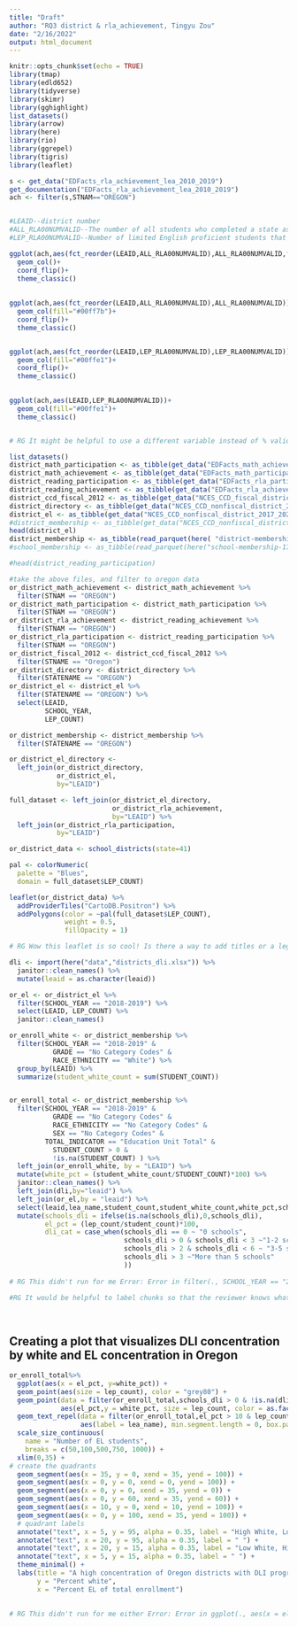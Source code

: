 ```yaml
---
title: "Draft"
author: "RQ3 district & rla_achievement, Tingyu Zou"
date: "2/16/2022"
output: html_document
---
```


```r
knitr::opts_chunk$set(echo = TRUE)
library(tmap)
library(edld652)
library(tidyverse)
library(skimr)
library(gghighlight)
list_datasets()
library(arrow)
library(here)
library(rio)
library(ggrepel)
library(tigris)
library(leaflet)
```

```r
s <- get_data("EDFacts_rla_achievement_lea_2010_2019")
get_documentation("EDFacts_rla_achievement_lea_2010_2019")
ach <- filter(s,STNAM=="OREGON")


#LEAID--district number
#ALL_RLA00NUMVALID--The number of all students who completed a state assessment in Reading/Language Arts and for whom a proficiency level was assigned across all grades
#LEP_RLA00NUMVALID--Number of limited English proficient students that completed an assessment and for whom a proficiency level was assigned

ggplot(ach,aes(fct_reorder(LEAID,ALL_RLA00NUMVALID),ALL_RLA00NUMVALID,fill=LEP_RLA00NUMVALID))+
  geom_col()+
  coord_flip()+
  theme_classic()
   
          
ggplot(ach,aes(fct_reorder(LEAID,ALL_RLA00NUMVALID),ALL_RLA00NUMVALID))+
  geom_col(fill="#00ff7b")+
  coord_flip()+
  theme_classic() 


ggplot(ach,aes(fct_reorder(LEAID,LEP_RLA00NUMVALID),LEP_RLA00NUMVALID))+
  geom_col(fill="#00ffe1")+
  coord_flip()+
  theme_classic()   
  

ggplot(ach,aes(LEAID,LEP_RLA00NUMVALID))+
  geom_col(fill="#00ffe1")+
  theme_classic() 


# RG It might be helpful to use a different variable instead of % valid. Maybe use # of students who were proficient or above? 
```



```r
list_datasets()
district_math_participation <- as_tibble(get_data("EDFacts_math_achievement_lea_2010_2019"))
district_math_achievement <- as_tibble(get_data("EDFacts_math_participation_lea_2013_2019"))
district_reading_participation <- as_tibble(get_data("EDFacts_rla_participation_lea_2013_2019"))
district_reading_achievement <- as_tibble(get_data("EDFacts_rla_achievement_lea_2010_2019"))
district_ccd_fiscal_2012 <- as_tibble(get_data("NCES_CCD_fiscal_district_2012"))
district_directory <- as_tibble(get_data("NCES_CCD_nonfiscal_district_2017_2021_directory"))
district_el <- as_tibble(get_data("NCES_CCD_nonfiscal_district_2017_2021_english_learners"))
#district_membership <- as_tibble(get_data("NCES_CCD_nonfiscal_district_2017_2021_membership"))
head(district_el)
district_membership <- as_tibble(read_parquet(here( "district-membership-17-21.parquet")))
#school_membership <- as_tibble(read_parquet(here("school-membership-17-21.parquet")))

#head(district_reading_participation)

#take the above files, and filter to oregon data
or_district_math_achievement <- district_math_achievement %>% 
  filter(STNAM == "OREGON")
or_district_math_participation <- district_math_participation %>% 
  filter(STNAM == "OREGON")
or_district_rla_achievement <- district_reading_achievement %>% 
  filter(STNAM == "OREGON")
or_district_rla_participation <- district_reading_participation %>% 
  filter(STNAM == "OREGON")
or_district_fiscal_2012 <- district_ccd_fiscal_2012 %>% 
  filter(STNAME == "Oregon")
or_district_directory <- district_directory %>% 
  filter(STATENAME == "OREGON")
or_district_el <- district_el %>% 
  filter(STATENAME == "OREGON") %>% 
  select(LEAID,
         SCHOOL_YEAR,
         LEP_COUNT)

or_district_membership <- district_membership %>% 
  filter(STATENAME == "OREGON")

or_district_el_directory <- 
  left_join(or_district_directory,
            or_district_el,
            by="LEAID")

full_dataset <- left_join(or_district_el_directory,
                          or_district_rla_achievement,
                          by="LEAID") %>% 
  left_join(or_district_rla_participation,
            by="LEAID")

or_district_data <- school_districts(state=41)

pal <- colorNumeric(
  palette = "Blues",
  domain = full_dataset$LEP_COUNT)

leaflet(or_district_data) %>%
  addProviderTiles("CartoDB.Positron") %>% 
  addPolygons(color = ~pal(full_dataset$LEP_COUNT),
              weight = 0.5,
              fillOpacity = 1) 

# RG Wow this leaflet is so cool! Is there a way to add titles or a legend?
```

```r
dli <- import(here("data","districts_dli.xlsx")) %>%
  janitor::clean_names() %>%
  mutate(leaid = as.character(leaid))

or_el <- or_district_el %>%
  filter(SCHOOL_YEAR == "2018-2019") %>%
  select(LEAID, LEP_COUNT) %>%
  janitor::clean_names()

or_enroll_white <- or_district_membership %>%
  filter(SCHOOL_YEAR == "2018-2019" & 
           GRADE == "No Category Codes" &
           RACE_ETHNICITY == "White") %>%
  group_by(LEAID) %>%
  summarize(student_white_count = sum(STUDENT_COUNT))


or_enroll_total <- or_district_membership %>%
  filter(SCHOOL_YEAR == "2018-2019" & 
           GRADE == "No Category Codes" &
           RACE_ETHNICITY == "No Category Codes" & 
           SEX == "No Category Codes" &
         TOTAL_INDICATOR == "Education Unit Total" &
           STUDENT_COUNT > 0 &
           !is.na(STUDENT_COUNT) ) %>%
  left_join(or_enroll_white, by = "LEAID") %>%
  mutate(white_pct = (student_white_count/STUDENT_COUNT)*100) %>%
  janitor::clean_names() %>%
  left_join(dli,by="leaid") %>%
  left_join(or_el,by = "leaid") %>%
  select(leaid,lea_name,student_count,student_white_count,white_pct,schools_dli, lep_count) %>%
  mutate(schools_dli = ifelse(is.na(schools_dli),0,schools_dli),
         el_pct = (lep_count/student_count)*100,
         dli_cat = case_when(schools_dli == 0 ~ "0 schools",
                             schools_dli > 0 & schools_dli < 3 ~"1-2 schools",
                             schools_dli > 2 & schools_dli < 6 ~ "3-5 schools",
                             schools_dli > 3 ~"More than 5 schools"
                             ))
  
# RG This didn't run for me Error: Error in filter(., SCHOOL_YEAR == "2018-2019" & GRADE == "No Category Codes" &  : object 'or_district_membership' not found

#RG It would be helpful to label chunks so that the reviewer knows what they should be seeing

  

```

## Creating a plot that visualizes DLI concentration by white and EL concentration in Oregon

```r

or_enroll_total%>%
  ggplot(aes(x = el_pct, y=white_pct)) +
  geom_point(aes(size = lep_count), color = "grey80") +
  geom_point(data = filter(or_enroll_total,schools_dli > 0 & !is.na(dli_cat)),
             aes(el_pct,y = white_pct, size = lep_count, color = as.factor(dli_cat))) +
  geom_text_repel(data = filter(or_enroll_total,el_pct > 10 & lep_count > 750 & schools_dli == 0),
                  aes(label = lea_name), min.segment.length = 0, box.padding = 1.25) +
  scale_size_continuous(
    name = "Number of EL students",
    breaks = c(50,100,500,750, 1000)) +
  xlim(0,35) +
# create the quadrants
  geom_segment(aes(x = 35, y = 0, xend = 35, yend = 100)) +
  geom_segment(aes(x = 0, y = 0, xend = 0, yend = 100)) +
  geom_segment(aes(x = 0, y = 0, xend = 35, yend = 0)) +
  geom_segment(aes(x = 0, y = 60, xend = 35, yend = 60)) +
  geom_segment(aes(x = 10, y = 0, xend = 10, yend = 100)) +
  geom_segment(aes(x = 0, y = 100, xend = 35, yend = 100)) +
  # quadrant labels
  annotate("text", x = 5, y = 95, alpha = 0.35, label = "High White, Low EL Districts") +
  annotate("text", x = 20, y = 95, alpha = 0.35, label = " ") +
  annotate("text", x = 20, y = 15, alpha = 0.35, label = "Low White, High EL Districts\n\ (Candiates for DLI programs)") +
  annotate("text", x = 5, y = 15, alpha = 0.35, label = " ") +
  theme_minimal() +
  labs(title = "A high concentration of Oregon districts with DLI programs are in predominantly white districts",
       y = "Percent white", 
       x = "Percent EL of total enrollment")
  

# RG This didn't run for me either Error: Error in ggplot(., aes(x = el_pct, y = white_pct)) : object 'or_enroll_total' not found
```
